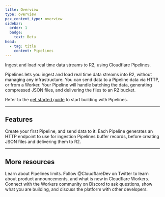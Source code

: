 ```yaml
---
title: Overview
type: overview
pcx_content_type: overview
sidebar:
  order: 1
  badge:
    text: Beta
head:
  - tag: title
    content: Pipelines
---
```



<Description>

Ingest and load real time data streams to R2, using Cloudflare Pipelines.

</Description>

<Plan type="paid" />

Pipelines lets you ingest and load real time data streams into R2, without managing any infrastructure. You can send data to a Pipeline data via HTTP, or from a Worker. Your Pipeline will handle batching the data, generating compressed JSON files, and delivering the files to an R2 bucket.

Refer to the [get started guide](/pipelines/get-started) to start building with Pipelines.

***
## Features

<Feature header="Build your first Pipeline" href="/pipelines/get-started/">
Create your first Pipeline, and send data to it.
</Feature>

<Feature header="HTTP as a source" href="/pipelines/sources/http/">
Each Pipeline generates an HTTP endpoint to use for ingestion
</Feature>

<Feature header="Batch and deliver records to R2" href="/pipelines/configuration/batching">
Pipelines buffer records, before creating JSON files and delivering them to R2.
</Feature>

***

## More resources

<CardGrid>

<LinkTitleCard title="Limits" href="/pipelines/reference/limits/" icon="document">
Learn about Pipelines limits.
</LinkTitleCard>

<LinkTitleCard title="@CloudflareDev" href="https://x.com/cloudflaredev" icon="x.com">
Follow @CloudflareDev on Twitter to learn about product announcements, and what is new in Cloudflare Workers.
</LinkTitleCard>

<LinkTitleCard title="Developer Discord" href="https://discord.cloudflare.com" icon="discord">
Connect with the Workers community on Discord to ask questions, show what you are building, and discuss the platform with other developers.
</LinkTitleCard>

</CardGrid>